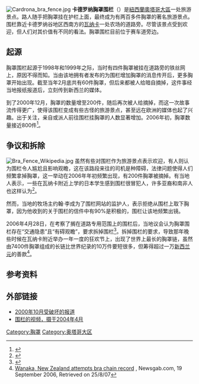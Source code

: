 {{coord|-44.860432|169.022169|type:landmark|display=title}}
[[Image:Cardrona_bra_fence.jpg|thumb]]
'''卡德罗纳胸罩围栏'''（{{lang-en|Cardrona Bra Fence}}）是[[紐西蘭|紐西蘭]][[奧塔哥大區|奧塔哥大區]]一处旅游景点。路人随手把胸罩挂在护栏上面，最终成为有两百多件胸罩的著名旅游景点。围栏靠近卡德罗纳谷地区西南方的[[瓦纳卡|瓦纳卡]]一处农场的道路旁。尽管该景点受到欢迎，但人们对其价值有不同的看法。胸罩围栏目前位于赛车道旁边。

== 起源 ==
胸罩围栏起源于1998年和1999年之际，当时有四件胸罩被挂在道路旁的铁丝网上，原因不得而知。当由该地拥有者发布的为围栏增加胸罩的消息传开后，更多胸罩开始出现。截至当年2月底共有60件胸罩，但后来都被人给暗自摘掉，这件事经当地报纸报道后，立刻传到新西兰的媒体。

到了2000年12月，胸罩的数量增至200件，随后再次被人给摘掉，而这一次故事流传得更广，使得该围栏变成有些古怪的旅游景点，甚至远在欧洲的媒体也起了兴趣。出于关注，亲自或派人前往围栏挂胸罩的人数显著增加。2006年初，胸罩数量接近800件<ref name="Snow">{{cite web |url=http://www.snowfarmnz.com/index.cfm/Bra_Fence_Story |title=Bra Fence Story |deadurl=yes |archiveurl=https://web.archive.org/web/20060521175457/http://www.snowfarmnz.com/index.cfm/Bra_Fence_Story |archivedate=2006-05-21 |accessdate=2015-06-05 }}</ref>。

== 争议和拆除 ==
[[Image:Bra_Fence_Wikipedia.jpg|thumb]]
虽然有些对围栏作为旅游景点表示欢迎，有人则认为围栏令人尴尬且影响观瞻，这在该路段来往的司机是种障碍，法律问题使得人们频繁拿掉胸罩，这一举动在2006年年初频繁出现，有200件胸罩被摘掉。有当地人表示，一些在瓦纳卡附近上学的日本学生感到围栏很冒犯人，许多亚裔和南非人也这样认为<ref name="Offended">{{cite web |url=http://www.local6.com/news/4786539/detail.html |title=Giant 'Bra Fence' Sparks Controversy |accessdate=2007-06-18 |deadurl=yes |archiveurl=https://web.archive.org/web/20070702173912/http://www.local6.com/news/4786539/detail.html |archivedate=2007-07-02 }}</ref>。

然而，当地的牧场主约翰·李成为了围栏网站的监护人，表示拒绝从围栏上取下胸罩，因为他收到的关于围栏的信件中有90%是积极的，围栏让该地频繁出镜。

2006年4月28日，在考察了搁在道路专用范围上的围栏后，当地议会认为胸罩围栏存在“交通隐患”且“有碍观瞻”，要求拆掉围栏<ref name="Remove">{{cite news | title=Council pings famous fence | publisher=One News | date=27 April 2006 | url=http://tvnz.co.nz/view/page/488120/705526 | accessdate=2006-05-02 | archive-date=2007-12-17 | archive-url=https://web.archive.org/web/20071217182349/http://tvnz.co.nz/view/page/488120/705526 | dead-url=no }}</ref>。拆掉围栏的要求，导致那年晚些时候在瓦纳卡附近举办一年一度的狂欢节上，出现了世界上最长的胸罩链，虽然由7400件胸罩组成的长链比世界纪录的10万件要短很多，但筹得超过一万[[新西兰元|新西兰元]]的善款<ref>[http://www.newsgab.com/2006/09/19/wanaka-new-zealand-attempts-bra-chain-record/ Wanaka, New Zealand attempts bra chain record] {{Wayback|url=http://www.newsgab.com/2006/09/19/wanaka-new-zealand-attempts-bra-chain-record/ |date=20070928143751 }}, Newsgab.com, 19 September 2006, Retrieved on 25/8/07</ref>。

== 参考资料 ==
{{reflist}}

==外部链接==
*[http://www.angelfire.com/tx5/wheresandy/ridereports/brafence.html 2000年10月受破坏的报道] {{Wayback|url=http://www.angelfire.com/tx5/wheresandy/ridereports/brafence.html |date=20190805233205 }}
*[http://youtube.com/watch?v=RaFPq41cBkc 围栏的视频，摄于2004年4月] {{Wayback|url=http://youtube.com/watch?v=RaFPq41cBkc |date=20160829073656 }}

[[Category:胸罩|Category:胸罩]]
[[Category:奥塔哥大区|Category:奥塔哥大区]]